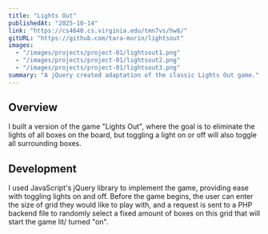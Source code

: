 ```yaml
---
title: "Lights Out"
publishedAt: "2025-10-14"
link: "https://cs4640.cs.virginia.edu/tmn7vs/hw8/"
gitURL: "https://github.com/tara-morin/lightsout"
images:
  - "/images/projects/project-01/lightsout1.png"
  - "/images/projects/project-01/lightsout2.png"
  - "/images/projects/project-01/lightsout3.png"
summary: "A jQuery created adaptation of the classic Lights Out game."
---
```

## Overview
I built a version of the game "Lights Out", where the goal is to eliminate the lights of all boxes on the board, but toggling a light on or off will also toggle all surrounding boxes.
## Development
I used JavaScript's jQuery library to implement the game, providing ease with toggling lights on and off. Before the game begins, the user can enter the size of grid they would like to play with, and a request is sent to a PHP backend file to randomly select a fixed amount of boxes on this grid that will start the game lit/ turned "on".